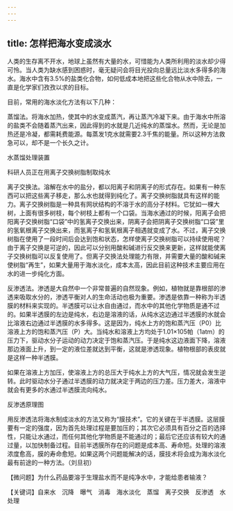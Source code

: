 ```yaml
---
---
---
```

title: 怎样把海水变成淡水
---




人类的生存离不开水，地球上虽然有大量的水，可惜能为人类所利用的淡水却少得可怜。当人类为缺水感到困惑时，毫无疑问会将目光投向总量远比淡水多得多的海水。海水中含有3.5%的盐类化合物，如何低成本地把这些化合物从水中除去，一直是化学家们孜孜以求的目标。

目前，常用的海水淡化方法有以下几种：

蒸馏法。将海水加热，使其中的水变成蒸汽，再让蒸汽冷凝下来。由于海水中所溶的盐类不会随着蒸汽出来，因此得到的水就是几近纯水的蒸馏水。然而，无论是加热还是冷凝，都需耗费能源。每蒸发1克水就需要2.3千焦的能量。所以这种方法救急可以，却不是一个长久之计。

水蒸馏处理装置



科研人员正在用离子交换树脂制取纯水



离子交换法。溶解在水中的盐分，都以阳离子和阴离子的形式存在。如果有一种东西可以把这些离子移走，那么水也就得到纯化了。离子交换树脂就具有这样的能力。离子交换树脂是一种具有网状结构的不溶于水的高分子材料。它犹如一棵大树，上面有很多树枝，每个树枝上都有一个口袋。当海水通过的时候，阳离子会把阳离子交换树脂“口袋”中的氢离子交换出来，阴离子会把阴离子交换树脂“口袋”里的氢氧根离子交换出来，而氢离子和氢氧根离子相遇就变成了水。不过，离子交换树脂在使用了一段时间后会达到饱和状态，怎样使离子交换树脂可以持续使用呢？由于离子交换是可逆的，因此可以分别用酸和碱进行反交换来更新，这样就能使离子交换树脂可以反复使用了。但离子交换法处理能力有限，并需要大量的酸和碱来使树脂“再生”，如果大量用于海水淡化，成本太高，因此目前这种技术主要应用在水的进一步纯化方面。

反渗透法。渗透是大自然中一个非常普遍的自然现象。例如，植物就是靠根部的渗透来吸取水分的，渗透平衡对人的生命活动也极为重要。渗透是依靠一种称为半透膜的材料来实现的。半透膜可以让水自由通过，而水中的其他化学物质是通不过的。如果半透膜的左边是纯水，右边是溶液的话，从纯水这边通过半透膜的水就会比溶液右边通过半透膜的水多得多。这是因为，纯水上方的饱和蒸汽压（P0）比溶液上方的饱和蒸汽压（P）大。当纯水和溶液上方均处于1.01×105帕（1atm）的压力下，驱动水分子运动的动力决定于饱和蒸汽压。于是纯水这边液面下降，溶液那边液面上升，到一定的液位差就达到平衡，这就是渗透现象。植物根部的表皮就是这样一种半透膜。

如果在溶液上方加压，使溶液上方的总压大于纯水上方的大气压，情况就会发生逆转。此时驱动水分子通过半透膜的动力就决定于两边的压力差。压力差大，溶液中就会有更多的水通过半透膜流向纯水。

反渗透原理图



用反渗透法将海水制成淡水的方法又称为“膜技术”。它的关键在于半透膜。这层膜要有一定的强度，因为首先处理过程是要加压的；其次它必须具有百分之百的选择性，只能让水通过，而任何其他化学物质是不能通过的；最后它还应该有较大的通过量，以加快制备过程。目前半透膜所存在的问题是成本高、寿命短。处理的溶液浓度愈高，膜的寿命愈短。如果这两个问题能解决的话，膜技术将会成为海水淡化最有前途的一种方法。（刘旦初）





【微问题】为什么药品要溶于生理盐水而不是纯净水中，才能给患者输液？

【关键词】自来水　沉降　曝气　消毒　海水淡化　蒸馏　离子交换　反渗透　水处理
